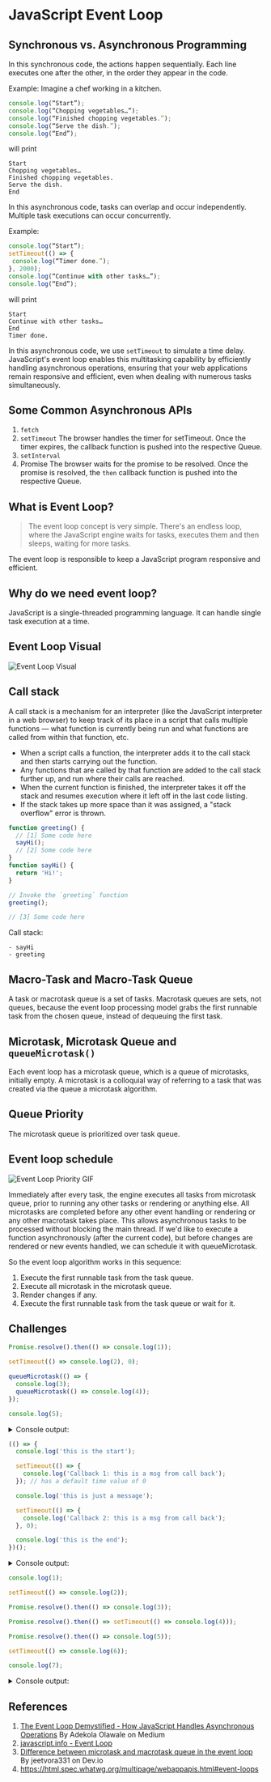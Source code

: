 
<Meta title="Notes/JavaScript Event Loop" />

# JavaScript Event Loop

## Synchronous vs. Asynchronous Programming

In this synchronous code, the actions happen sequentially. Each line executes one after the other, in the order they appear in the code.

Example: Imagine a chef working in a kitchen.

```js
console.log(“Start”);
console.log(“Chopping vegetables…”);
console.log(“Finished chopping vegetables.”);
console.log(“Serve the dish.”);
console.log(“End”);
```

will print

```console
Start
Chopping vegetables…
Finished chopping vegetables.
Serve the dish.
End
```

In this asynchronous code, tasks can overlap and occur independently. Multiple task executions can occur concurrently.

Example:

```js
console.log(“Start”);
setTimeout(() => {
 console.log(“Timer done.”);
}, 2000);
console.log(“Continue with other tasks…”);
console.log(“End”);
```

will print

```console
Start
Continue with other tasks…
End
Timer done.
```

In this asynchronous code, we use `setTimeout` to simulate a time delay.  
JavaScript's event loop enables this multitasking capability by efficiently handling asynchronous operations, ensuring that your web applications remain responsive and efficient, even when dealing with numerous tasks simultaneously.

## Some Common Asynchronous APIs

1. `fetch`
2. `setTimeout`
   The browser handles the timer for setTimeout. Once the timer expires, the callback function is pushed into the respective Queue.
3. `setInterval`
4. Promise
   The browser waits for the promise to be resolved. Once the promise is resolved, the `then` callback function is pushed into the respective Queue.

## What is Event Loop?

> The event loop concept is very simple. There's an endless loop, where the JavaScript engine waits for tasks, executes them and then sleeps, waiting for more tasks.

The event loop is responsible to keep a JavaScript program responsive and efficient.

## Why do we need event loop?

JavaScript is a single-threaded programming language. It can handle single task execution at a time.

## Event Loop Visual

<img src={EventLoop} alt="Event Loop Visual" />

## Call stack

A call stack is a mechanism for an interpreter (like the JavaScript interpreter in a web browser) to keep track of its place in a script that calls multiple functions — what function is currently being run and what functions are called from within that function, etc.

- When a script calls a function, the interpreter adds it to the call stack and then starts carrying out the function.
- Any functions that are called by that function are added to the call stack further up, and run where their calls are reached.
- When the current function is finished, the interpreter takes it off the stack and resumes execution where it left off in the last code listing.
- If the stack takes up more space than it was assigned, a "stack overflow" error is thrown.

```js
function greeting() {
  // [1] Some code here
  sayHi();
  // [2] Some code here
}
function sayHi() {
  return 'Hi!';
}

// Invoke the `greeting` function
greeting();

// [3] Some code here
```

Call stack:

```console
- sayHi
- greeting
```

## Macro-Task and Macro-Task Queue

A task or macrotask queue is a set of tasks.
Macrotask queues are sets, not queues, because the event loop processing model grabs the first runnable task from the chosen queue, instead of dequeuing the first task.

## Microtask, Microtask Queue and `queueMicrotask()`

Each event loop has a microtask queue, which is a queue of microtasks, initially empty. A microtask is a colloquial way of referring to a task that was created via the queue a microtask algorithm.

## Queue Priority

The microtask queue is prioritized over task queue.

## Event loop schedule

<img src={EventLoopPriority} alt="Event Loop Priority GIF" />

Immediately after every task, the engine executes all tasks from microtask queue, prior to running any other tasks or rendering or anything else.
All microtasks are completed before any other event handling or rendering or any other macrotask takes place.
This allows asynchronous tasks to be processed without blocking the main thread.
If we'd like to execute a function asynchronously (after the current code), but before changes are rendered or new events handled, we can schedule it with queueMicrotask.

So the event loop algorithm works in this sequence:

1. Execute the first runnable task from the task queue.
2. Execute all microtask in the microtask queue.
3. Render changes if any.
4. Execute the first runnable task from the task queue or wait for it.

## Challenges

```js
Promise.resolve().then(() => console.log(1));

setTimeout(() => console.log(2), 0);

queueMicrotask(() => {
  console.log(3);
  queueMicrotask(() => console.log(4));
});

console.log(5);
```

<details>
  <summary>Console output:</summary>
  <code>
    <ol>
      <li>5</li>
      <li>1</li>
      <li>3</li>
      <li>4</li>
      <li>2</li>
    </ol>
  </code>
</details>

```js
(() => {
  console.log('this is the start');

  setTimeout(() => {
    console.log('Callback 1: this is a msg from call back');
  }); // has a default time value of 0

  console.log('this is just a message');

  setTimeout(() => {
    console.log('Callback 2: this is a msg from call back');
  }, 0);

  console.log('this is the end');
})();
```

<details>
  <summary>Console output:</summary>
  <code>
    <ol>
      <li>"this is the start"</li>
      <li>"this is just a message"</li>
      <li>"this is the end"</li>
      <li>"Callback 1: this is a msg from call back"</li>
      <li>"Callback 2: this is a msg from call back"</li>
    </ol>
  </code>
</details>

```js
console.log(1);

setTimeout(() => console.log(2));

Promise.resolve().then(() => console.log(3));

Promise.resolve().then(() => setTimeout(() => console.log(4)));

Promise.resolve().then(() => console.log(5));

setTimeout(() => console.log(6));

console.log(7);
```

<details>
  <summary>Console output:</summary>
  <code>
    <ol>
      <li>1</li>
      <li>7</li>
      <li>3</li>
      <li>5</li>
      <li>2</li>
      <li>6</li>
      <li>4</li>
    </ol>
  </code>
</details>

## References

1. [The Event Loop Demystified - How JavaScript Handles Asynchronous Operations](https://medium.com/@Adekola_Olawale/the-event-loop-demystified-171eebf8c0d9) By Adekola Olawale on Medium
2. [javascript.info - Event Loop](https://javascript.info/event-loop)
3. [Difference between microtask and macrotask queue in the event loop](https://dev.to/jeetvora331/difference-between-microtask-and-macrotask-queue-in-the-event-loop-4i4i) By jeetvora331 on Dev.io
4. https://html.spec.whatwg.org/multipage/webappapis.html#event-loops
